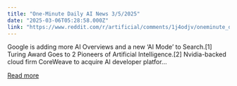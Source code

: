 ```yaml
---
title: "One-Minute Daily AI News 3/5/2025"
date: "2025-03-06T05:28:58.000Z"
link: "https://www.reddit.com/r/artificial/comments/1j4odjv/oneminute_daily_ai_news_352025/"
---
```


Google is adding more AI Overviews and a new ‘AI Mode’ to Search.[1]
 Turing Award Goes to 2 Pioneers of Artificial Intelligence.[2]
 Nvidia-backed cloud firm CoreWeave to acquire AI developer platfor...

[Read more](https://www.reddit.com/r/artificial/comments/1j4odjv/oneminute_daily_ai_news_352025/)
